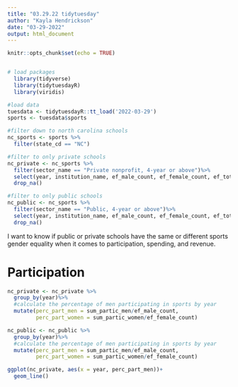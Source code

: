 ```yaml
---
title: "03.29.22 tidytuesday"
author: "Kayla Hendrickson"
date: "03-29-2022"
output: html_document
---
```


```r
knitr::opts_chunk$set(echo = TRUE)


# load packages
  library(tidyverse)
  library(tidytuesdayR) 
  library(viridis)

#load data 
tuesdata <- tidytuesdayR::tt_load('2022-03-29')
sports <- tuesdata$sports
```

```r
#filter down to north carolina schools
nc_sports <- sports %>%
  filter(state_cd == "NC")

#filter to only private schools
nc_private <- nc_sports %>%
  filter(sector_name == "Private nonprofit, 4-year or above")%>%
  select(year, institution_name, ef_male_count, ef_female_count, ef_total_count, partic_men, partic_women, sum_partic_men, sum_partic_women, rev_men, rev_women, total_rev_menwomen, exp_men, exp_women, total_exp_menwomen, sports)%>%
  drop_na()

#filter to only public schools
nc_public <- nc_sports %>%
  filter(sector_name == "Public, 4-year or above")%>%
  select(year, institution_name, ef_male_count, ef_female_count, ef_total_count, partic_men, partic_women, sum_partic_men, sum_partic_women, rev_men, rev_women, total_rev_menwomen, exp_men, exp_women, total_exp_menwomen, sports)%>%
  drop_na()
```

I want to know if public or private schools have the same or different sports gender equality when it comes to participation, spending, and revenue. 

# Participation
```r
nc_private <- nc_private %>%
  group_by(year)%>%
  #calculate the percentage of men participating in sports by year
  mutate(perc_part_men = sum_partic_men/ef_male_count, 
         perc_part_women = sum_partic_women/ef_female_count)

nc_public <- nc_public %>%
  group_by(year)%>%
  #calculate the percentage of men participating in sports by year
  mutate(perc_part_men = sum_partic_men/ef_male_count, 
         perc_part_women = sum_partic_women/ef_female_count)
```

```r
ggplot(nc_private, aes(x = year, perc_part_men))+
  geom_line()
```



